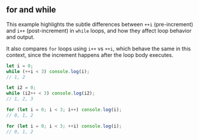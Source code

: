 ## for and while

This example highlights the subtle differences between `++i` (pre-increment) and `i++` (post-increment) in `while` loops, and how they affect loop behavior and output.

It also compares `for` loops using `i++` vs `++i`, which behave the same in this context, since the increment happens after the loop body executes.

```js
let i = 0;
while (++i < 3) console.log(i);
// 1, 2

let i2 = 0;
while (i2++ < 3) console.log(i2);
// 1, 2, 3

for (let i = 0; i < 3; i++) console.log(i);
// 0, 1, 2

for (let i = 0; i < 3; ++i) console.log(i);
// 0, 1, 2
```